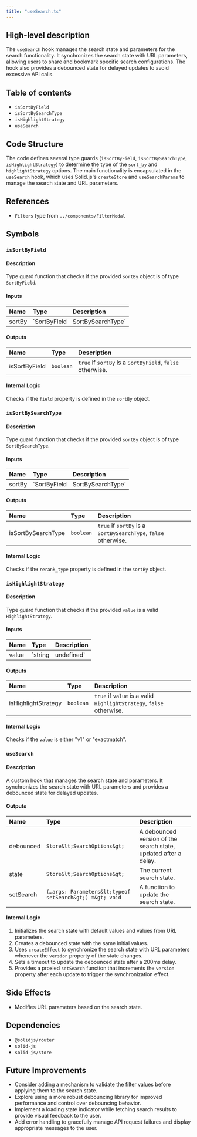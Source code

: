 ```yaml
---
title: "useSearch.ts"
---
```


## High-level description
The `useSearch` hook manages the search state and parameters for the search functionality. It synchronizes the search state with URL parameters, allowing users to share and bookmark specific search configurations. The hook also provides a debounced state for delayed updates to avoid excessive API calls.

## Table of contents
- `isSortByField`
- `isSortBySearchType`
- `isHighlightStrategy`
- `useSearch`

## Code Structure
The code defines several type guards (`isSortByField`, `isSortBySearchType`, `isHighlightStrategy`) to determine the type of the `sort_by` and `highlightStrategy` options. The main functionality is encapsulated in the `useSearch` hook, which uses Solid.js's `createStore` and `useSearchParams` to manage the search state and URL parameters.

## References
- `Filters` type from `../components/FilterModal`

## Symbols

### `isSortByField`
#### Description
Type guard function that checks if the provided `sortBy` object is of type `SortByField`.

#### Inputs
| Name | Type | Description |
|:-----|:-----|:------------|
| sortBy | `SortByField | SortBySearchType` | The object to check. |

#### Outputs
| Name | Type | Description |
|:-----|:-----|:------------|
| isSortByField | `boolean` | `true` if `sortBy` is a `SortByField`, `false` otherwise. |

#### Internal Logic
Checks if the `field` property is defined in the `sortBy` object.

### `isSortBySearchType`
#### Description
Type guard function that checks if the provided `sortBy` object is of type `SortBySearchType`.

#### Inputs
| Name | Type | Description |
|:-----|:-----|:------------|
| sortBy | `SortByField | SortBySearchType` | The object to check. |

#### Outputs
| Name | Type | Description |
|:-----|:-----|:------------|
| isSortBySearchType | `boolean` | `true` if `sortBy` is a `SortBySearchType`, `false` otherwise. |

#### Internal Logic
Checks if the `rerank_type` property is defined in the `sortBy` object.

### `isHighlightStrategy`
#### Description
Type guard function that checks if the provided `value` is a valid `HighlightStrategy`.

#### Inputs
| Name | Type | Description |
|:-----|:-----|:------------|
| value | `string | undefined` | The value to check. |

#### Outputs
| Name | Type | Description |
|:-----|:-----|:------------|
| isHighlightStrategy | `boolean` | `true` if `value` is a valid `HighlightStrategy`, `false` otherwise. |

#### Internal Logic
Checks if the `value` is either "v1" or "exactmatch".

### `useSearch`
#### Description
A custom hook that manages the search state and parameters. It synchronizes the search state with URL parameters and provides a debounced state for delayed updates.

#### Outputs
| Name | Type | Description |
|:-----|:-----|:------------|
| debounced | `Store&lt;SearchOptions&gt;` | A debounced version of the search state, updated after a delay. |
| state | `Store&lt;SearchOptions&gt;` | The current search state. |
| setSearch | `(…args: Parameters&lt;typeof setSearch&gt;) =&gt; void` | A function to update the search state. |

#### Internal Logic
1. Initializes the search state with default values and values from URL parameters.
2. Creates a debounced state with the same initial values.
3. Uses `createEffect` to synchronize the search state with URL parameters whenever the `version` property of the state changes.
4. Sets a timeout to update the debounced state after a 200ms delay.
5. Provides a proxied `setSearch` function that increments the `version` property after each update to trigger the synchronization effect.

## Side Effects
- Modifies URL parameters based on the search state.

## Dependencies
- `@solidjs/router`
- `solid-js`
- `solid-js/store`

## Future Improvements
- Consider adding a mechanism to validate the filter values before applying them to the search state.
- Explore using a more robust debouncing library for improved performance and control over debouncing behavior.
- Implement a loading state indicator while fetching search results to provide visual feedback to the user.
- Add error handling to gracefully manage API request failures and display appropriate messages to the user.
